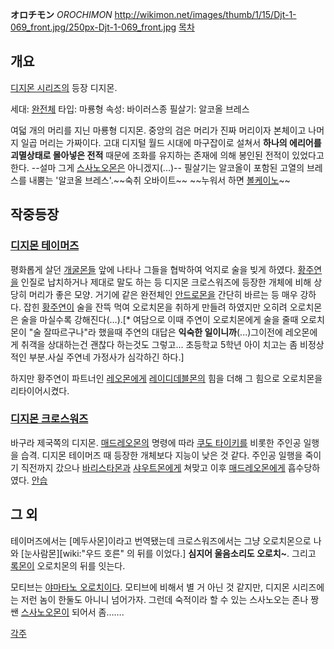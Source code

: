 '''オロチモン''' ''OROCHIMON''
http://wikimon.net/images/thumb/1/15/Djt-1-069_front.jpg/250px-Djt-1-069_front.jpg
[[목차]]
== 개요 ==
[[디지몬 시리즈]]의 등장 디지몬.

세대: [[완전체]]
타입: 마룡형
속성: 바이러스종
필살기: 알코올 브레스

여덟 개의 머리를 지닌 마룡형 디지몬. 중앙의 검은 머리가 진짜 머리이자 본체이고 나머지 일곱 머리는 가짜이다. 고대 디지털 월드 시대에 마구잡이로 설쳐서 '''하나의 에리어를 괴멸상태로 몰아넣은 전적''' 때문에 조화를 유지하는 존재에 의해 봉인된 전적이 있었다고 한다. --설마 그게 [[스사노오몬]]은 아니겠지(...)-- 필살기는 알코올이 포함된 고열의 브레스를 내뿜는 '알코올 브레스'.~~숙취 오바이트~~ ~~누워서 하면 [[볼케이노]]~~

== 작중등장 ==
=== [[디지몬 테이머즈]] ===
평화롭게 살던 [[개굴몬]]들 앞에 나타나 그들을 협박하여 억지로 술을 빚게 하였다. [[황주연]]을 인질로 납치하거나 제대로 말도 하는 등 디지몬 크로스워즈에 등장한 개체에 비해 상당히 머리가 좋은 모양.
거기에 같은 완전체인 [[안드로몬]]을 간단히 바르는 등 매우 강하다. 잡힌 [[황주연]]이 술을 잔뜩 먹여 오로치몬을 취하게 만들려 하였지만 오히려 오로치몬은 술을 마실수록 강해진다(…).[* 여담으로 이때 주연이 오로치몬에게 술을 줄때 오로치몬이 "술 잘따르구나"라 했을때 주연의 대답은 '''익숙한 일이니까'''(...)그이전에 레오몬에게 취객을 상대하는건 괜찮다 하는것도 그렇고... 초등학교 5학년 아이 치고는 좀 비정상적인 부분.사실 주연네 가정사가 심각하긴 하다.]

하지만 황주연이 파트너인 [[레오몬]]에게 [[레이디데블몬]]의 힘을 더해 그 힘으로 오로치몬을 리타이어시켰다.

=== [[디지몬 크로스워즈]] ===
바구라 제국쪽의 디지몬. [[매드레오몬]]의 명령에 따라 [[쿠도 타이키]]를 비롯한 주인공 일행을 습격. 디지몬 테이머즈 때 등장한 개체보다 지능이 낮은 것 같다. 주인공 일행을 죽이기 직전까지 갔으나  [[바리스타몬]]과 [[샤우트몬]]에게 쳐맞고 이후 [[매드레오몬]]에게 흡수당하였다. [[안습]]

== 그 외 ==
테이머즈에서는 [메두사몬]이라고 번역됐는데 크로스워즈에서는 그냥 오로치몬으로 나와 [눈사람몬][wiki:"우드 호른" 의 뒤를 이었다.] '''심지어 울음소리도 오로치~'''. 그리고 [[록몬]]이 오로치몬의 뒤를 잇는다.

모티브는 [[야마타노 오로치]]이다. 모티브에 비해서 별 거 아닌 것 같지만, 디지몬 시리즈에는 저런 놈이 한둘도 아니니 넘어가자. 그런데 숙적이라 할 수 있는 스사노오는 존나 짱 쌘 [[스사노오몬]]이 되어서 좀…….

[[각주]]
